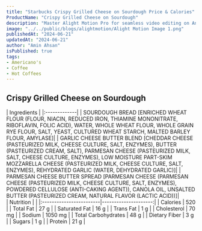 ```yaml
---
title: "Starbucks Crispy Grilled Cheese on Sourdough Price & Calories"
ProductName: "Crispy Grilled Cheese on Sourdough" 
description: "Master Alight Motion Pro for seamless video editing on Android, iOS, and Tablets with our ultimate guide, unlocking advanced features and elevating your skills in 2024!"
image: "../../public/blogs/alightmotion/Alight Motion Image 1.png"
publishedAt: "2024-06-21"
updatedAt: "2024-06-21"
author: "Amin Ahsan"
isPublished: true
tags:
- Americano's
- Coffee
- Hot Coffees   
---
```


 
## Crispy Grilled Cheese on Sourdough 
  
<div className="tables-container">
  <div className="table-wrapper">
    | Ingredients  |  
    |:-------------|
    | SOURDOUGH BREAD [ENRICHED WHEAT FLOUR (FLOUR, NIACIN, REDUCED IRON, THIAMINE MONONITRATE, RIBOFLAVIN, FOLIC ACID), WATER, WHOLE WHEAT FLOUR, WHOLE GRAIN RYE FLOUR, SALT, YEAST, CULTURED WHEAT STARCH, MALTED BARLEY FLOUR, AMYLASE]|
    | GARLIC CHEESE BUTTER BLEND [CHEDDAR CHEESE (PASTEURIZED MILK, CHEESE CULTURE, SALT, ENZYMES), BUTTER (PASTEURIZED CREAM, SALT), PARMESAN CHEESE (PASTEURIZED MILK, SALT, CHEESE CULTURE, ENZYMES), LOW MOISTURE PART-SKIM MOZZARELLA CHEESE (PASTEURIZED MILK, CHEESE CULTURE, SALT, ENZYMES), REHYDRATED GARLIC (WATER, DEHYDRATED GARLIC)]|
    | PARMESAN CHEESE BUTTER SPREAD [PARMESAN CHEESE (PARMESAN CHEESE (PASTEURIZED MILK, CHEESE CULTURE, SALT, ENZYMES), POWDERED CELLULOSE (ANTI-CAKING AGENT)), CANOLA OIL, UNSALTED BUTTER (PASTEURIZED CREAM, NATURAL FLAVOR (LACTIC ACID))]|
  </div>
  <div className="table-wrapper">
    | Nutrition               |                      |  
    |:------------------------|---------------------:|
    | Calories                | 520                  |
    | Total Fat               | 27 g                  |
    | Saturated Fat           | 16 g                  |
    | Trans Fat               | 1 g                  |
    | Cholesterol             | 70 mg                |
    | Sodium                  | 1050 mg                |
    | Total Carbohydrates     | 48 g                 |
    | Dietary Fiber           | 3 g                  |
    | Sugars                  | 1 g                 |
    | Protein                 | 21 g                  |
  </div>
</div>
<style jsx>{`
  .tables-container {
    display: flex;
    flex-direction: row;
    gap: 30px;
  }
  .table-wrapper {
    width: 500px; /* Adjust as needed */
  }
  @media (max-width: 768px) {
    .tables-container {
      flex-direction: column;
      gap: 0px; /* Adjust as needed */
    }
    .table-wrapper {
      width: 100%; /* Adjust as needed */
    }
  }
`}</style>
